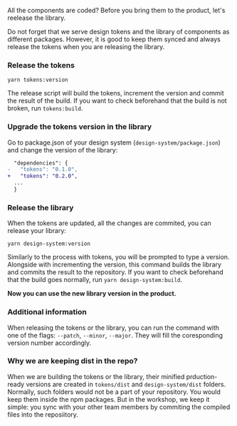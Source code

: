




All the components are coded? Before you bring them to the product,
let's reelease the library.

Do not forget that we serve design tokens and the library of components as different
packages. However, it is good to keep them synced and always release the tokens when
you are releasing the library.

### Release the tokens

```
yarn tokens:version
```

The release script will build the tokens, increment the version and commit the
result of the build. If you want to check beforehand that the build is not broken,
run `tokens:build`.

### Upgrade the tokens version in the library

Go to package.json of your design system (`design-system/package.json`) and change the
version of the library:

```diff
  "dependencies": {
-   "tokens": "0.1.0", 
+   "tokens": "0.2.0",
  ...
  }

```

### Release the library

When the tokens are updated, all the changes are commited,
you can release your library:


```
yarn design-system:version
```

Similarly to the process with tokens, you will be prompted to type a version.
Alongside with incrementing the version, this command builds the library and
commits the result to the repository. If you want to check beforehand that the
build goes normally, run `yarn design-system:build`.

**Now you can use the new library version in the product.**

### Additional information

When releasing the tokens or the library, you can run the command with one of
the flags: `--patch`, `--minor`, `--major`. They will fill the coresponding
version number accordingly.


### Why we are keeping dist in the repo?

When we are building the tokens or the library, their minified prduction-ready versions
are  created in `tokens/dist` and `design-system/dist` folders.
Normally, such folders would not be a part of your repository. You would keep them inside the
npm packages. But in the workshop, we keep it simple: you sync with your other
team members by commiting the compiled files into the reposiitory.


